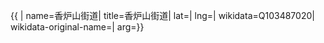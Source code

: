 {{ {{{1|PRC admin/showdata}}}|
name=香炉山街道|
title=香炉山街道|
lat=|
lng=|
wikidata=Q103487020|
wikidata-original-name=|
arg={{{arg|}}}}}